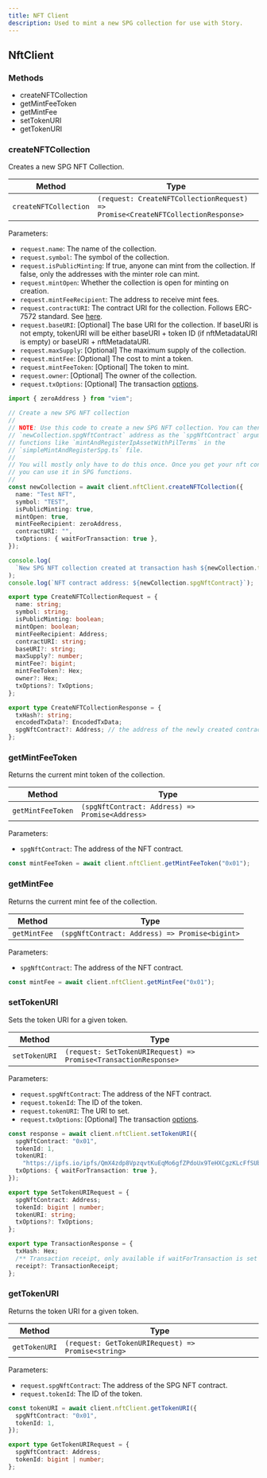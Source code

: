 ```yaml
---
title: NFT Client
description: Used to mint a new SPG collection for use with Story.
---
```


## NftClient

### Methods

- createNFTCollection
- getMintFeeToken
- getMintFee
- setTokenURI
- getTokenURI

### createNFTCollection

Creates a new SPG NFT Collection.

| Method                | Type                                                                            |
| --------------------- | ------------------------------------------------------------------------------- |
| `createNFTCollection` | `(request: CreateNFTCollectionRequest) => Promise<CreateNFTCollectionResponse>` |

Parameters:

- `request.name`: The name of the collection.
- `request.symbol`: The symbol of the collection.
- `request.isPublicMinting`: If true, anyone can mint from the collection. If false, only the addresses with the minter role can mint.
- `request.mintOpen`: Whether the collection is open for minting on creation.
- `request.mintFeeRecipient`: The address to receive mint fees.
- `request.contractURI`: The contract URI for the collection. Follows ERC-7572 standard. See [here](https://eips.ethereum.org/EIPS/eip-7572).
- `request.baseURI`: \[Optional] The base URI for the collection. If baseURI is not empty, tokenURI will be either baseURI + token ID (if nftMetadataURI is empty) or baseURI + nftMetadataURI.
- `request.maxSupply`: \[Optional] The maximum supply of the collection.
- `request.mintFee`: \[Optional] The cost to mint a token.
- `request.mintFeeToken`: \[Optional] The token to mint.
- `request.owner`: \[Optional] The owner of the collection.
- `request.txOptions`: \[Optional] The transaction [options](https://github.com/storyprotocol/sdk/blob/main/packages/core-sdk/src/types/options.ts).

<CodeGroup>

```typescript TypeScript
import { zeroAddress } from "viem";

// Create a new SPG NFT collection
//
// NOTE: Use this code to create a new SPG NFT collection. You can then use the
// `newCollection.spgNftContract` address as the `spgNftContract` argument in
// functions like `mintAndRegisterIpAssetWithPilTerms` in the
// `simpleMintAndRegisterSpg.ts` file.
//
// You will mostly only have to do this once. Once you get your nft contract address,
// you can use it in SPG functions.
//
const newCollection = await client.nftClient.createNFTCollection({
  name: "Test NFT",
  symbol: "TEST",
  isPublicMinting: true,
  mintOpen: true,
  mintFeeRecipient: zeroAddress,
  contractURI: "",
  txOptions: { waitForTransaction: true },
});

console.log(
  `New SPG NFT collection created at transaction hash ${newCollection.txHash}`
);
console.log(`NFT contract address: ${newCollection.spgNftContract}`);
```

```typescript Request Type
export type CreateNFTCollectionRequest = {
  name: string;
  symbol: string;
  isPublicMinting: boolean;
  mintOpen: boolean;
  mintFeeRecipient: Address;
  contractURI: string;
  baseURI?: string;
  maxSupply?: number;
  mintFee?: bigint;
  mintFeeToken?: Hex;
  owner?: Hex;
  txOptions?: TxOptions;
};
```

```typescript Response Type
export type CreateNFTCollectionResponse = {
  txHash?: string;
  encodedTxData?: EncodedTxData;
  spgNftContract?: Address; // the address of the newly created contract
};
```

</CodeGroup>

### getMintFeeToken

Returns the current mint token of the collection.

| Method            | Type                                            |
| ----------------- | ----------------------------------------------- |
| `getMintFeeToken` | `(spgNftContract: Address) => Promise<Address>` |

Parameters:

- `spgNftContract`: The address of the NFT contract.

<CodeGroup>

```typescript TypeScript
const mintFeeToken = await client.nftClient.getMintFeeToken("0x01");
```

</CodeGroup>

### getMintFee

Returns the current mint fee of the collection.

| Method       | Type                                           |
| ------------ | ---------------------------------------------- |
| `getMintFee` | `(spgNftContract: Address) => Promise<bigint>` |

Parameters:

- `spgNftContract`: The address of the NFT contract.

<CodeGroup>

```typescript TypeScript
const mintFee = await client.nftClient.getMintFee("0x01");
```

</CodeGroup>

### setTokenURI

Sets the token URI for a given token.

| Method        | Type                                                            |
| ------------- | --------------------------------------------------------------- |
| `setTokenURI` | `(request: SetTokenURIRequest) => Promise<TransactionResponse>` |

Parameters:

- `request.spgNftContract`: The address of the NFT contract.
- `request.tokenId`: The ID of the token.
- `request.tokenURI`: The URI to set.
- `request.txOptions`: \[Optional] The transaction [options](https://github.com/storyprotocol/sdk/blob/main/packages/core-sdk/src/types/options.ts).

<CodeGroup>

```typescript TypeScript
const response = await client.nftClient.setTokenURI({
  spgNftContract: "0x01",
  tokenId: 1,
  tokenURI:
    "https://ipfs.io/ipfs/QmX4zdp8VpzqvtKuEqMo6gfZPdoUx9TeHXCgzKLcFfSUbk",
  txOptions: { waitForTransaction: true },
});
```

```typescript Request Type
export type SetTokenURIRequest = {
  spgNftContract: Address;
  tokenId: bigint | number;
  tokenURI: string;
  txOptions?: TxOptions;
};
```

```typescript Response Type
export type TransactionResponse = {
  txHash: Hex;
  /** Transaction receipt, only available if waitForTransaction is set to true */
  receipt?: TransactionReceipt;
};
```

</CodeGroup>

### getTokenURI

Returns the token URI for a given token.

| Method        | Type                                               |
| ------------- | -------------------------------------------------- |
| `getTokenURI` | `(request: GetTokenURIRequest) => Promise<string>` |

Parameters:

- `request.spgNftContract`: The address of the SPG NFT contract.
- `request.tokenId`: The ID of the token.

<CodeGroup>

```typescript TypeScript
const tokenURI = await client.nftClient.getTokenURI({
  spgNftContract: "0x01",
  tokenId: 1,
});
```

</CodeGroup>

```typescript Request Type
export type GetTokenURIRequest = {
  spgNftContract: Address;
  tokenId: bigint | number;
};
```
